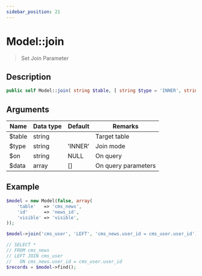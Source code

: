```yaml
---
sidebar_position: 21
---
```


# Model::join

> Set Join Parameter

## Description

```php
public self Model::join( string $table, [ string $type = 'INNER', string $on = null, array $data = [] ] )
```

## Arguments

| Name   | Data type | Default | Remarks             |
| ------ | --------- | ------- | ------------------- |
| $table | string    |         | Target table        |
| $type  | string    | 'INNER' | Join mode           |
| $on    | string    | NULL    | On query            |
| $data  | array     | []      | On query parameters |

## Example

```php title="Controller"
$model = new Model(false, array(
    'table'   => 'cms_news',
    'id'      => 'news_id',
    'visible' => 'visible',
));

$model->join('cms_user', 'LEFT', 'cms_news.user_id = cms_user.user_id');

// SELECT *
// FROM cms_news
// LEFT JOIN cms_user
//   ON cms_news.user_id = cms_user.user_id
$records = $model->find();
```
